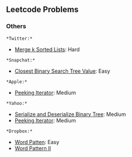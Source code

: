 == Leetcode Problems ==

=== Others ===

 *Twitter:*
* [[https://leetcode.com/problems/merge-k-sorted-lists/| Merge k Sorted Lists]]: Hard 

 *Snapchat:*
* [[leetcode_270| Closest Binary Search Tree Value]]: Easy

 *Apple:*
* [[https://leetcode.com/problems/peeking-iterator/| Peeking Iterator]]: Medium

 *Yahoo:*
* [[https://leetcode.com/problems/serialize-and-deserialize-binary-tree/| Serialize and Deserialize Binary Tree]]: Medium
* [[https://leetcode.com/problems/peeking-iterator/| Peeking Iterator]]: Medium

 *Dropbox:*
* [[https://leetcode.com/problems/word-pattern/| Word Patten]]: Easy
* [[leetcode_291| Word Pattern II]]
